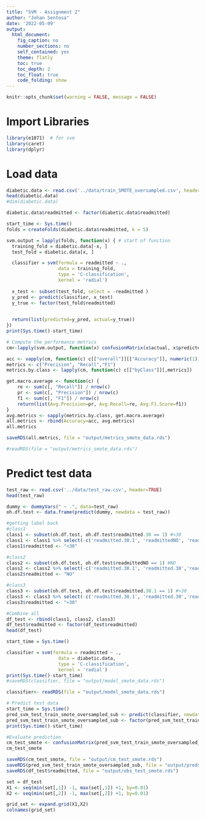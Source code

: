```yaml
---
title: "SVM - Assignment 2"
author: "Johan Sentosa"
date: '2022-05-09'
output:
  html_document:
    fig_caption: no
    number_sections: no
    self_contained: yes
    theme: flatly
    toc: true
    toc_depth: 2
    toc_float: true
    code_folding: show
---
```


```r
knitr::opts_chunk$set(warning = FALSE, message = FALSE) 
```

# Import Libraries
```r
library(e1071)  # for svm
library(caret)
library(dplyr) 
```



# Load data
```r
diabetic.data <- read.csv('../data/train_SMOTE_oversampled.csv', header=TRUE)
head(diabetic.data)
#dim(diabetic.data)

```

```r

diabetic.data$readmitted <- factor(diabetic.data$readmitted)

```



```r

start_time <- Sys.time()
folds = createFolds(diabetic.data$readmitted, k = 5)

svm.output = lapply(folds, function(x) { # start of function
  training_fold = diabetic.data[-x, ]
  test_fold = diabetic.data[x, ]

  classifier = svm(formula = readmitted ~ .,
                   data = training_fold,
                   type = 'C-classification',
                   kernel = 'radial')
  
  x_test <- subset(test_fold, select = -readmitted )
  y_pred <- predict(classifier, x_test)
  y_true <- factor(test_fold$readmitted)

  
  return(list(predicted=y_pred, actual=y_true))
})
print(Sys.time()-start_time)

```

```r
# Compute the performance metrics
cm<-lapply(svm.output, function(x) confusionMatrix(x$actual, x$predicted))

acc <- vapply(cm, function(c) c[["overall"]][["Accuracy"]], numeric(1))
metrics <- c("Precision", "Recall","F1")
metrics.by.class <- lapply(cm, function(c) c[["byClass"]][,metrics])

get.macro.average <- function(c) {
    re <- sum(c[, "Recall"]) / nrow(c)
    pr <- sum(c[, "Precision"]) / nrow(c)
    f1 <- sum(c[, "F1"]) / nrow(c)
    return(list(Avg.Precision=pr, Avg.Recall=re, Avg.F1.Score=f1))
}
avg.metrics <- sapply(metrics.by.class, get.macro.average)
all.metrics <- rbind(Accuracy=acc, avg.metrics)
all.metrics

```

```r
saveRDS(all.metrics, file = "output/metrics_smote_data.rds")

#readRDS(file = "output/metrics_smote_data.rds")

```


# Predict test data
```r
test_raw <- read.csv('../data/test_raw.csv', header=TRUE)
head(test_raw)
```


```r
dummy <- dummyVars(" ~ .", data=test_raw)
oh.df.test <- data.frame(predict(dummy, newdata = test_raw))

#getting label back
#class1
class1 <- subset(oh.df.test, oh.df.test$readmitted.30 == 1) #<30 
class1 <- class1 %>% select(-c('readmitted.30.1', 'readmittedNO', 'readmitted.30'))
class1$readmitted <- "<30"

#class2
class2 <- subset(oh.df.test, oh.df.test$readmittedNO == 1) #NO
class2 <- class2 %>% select(-c('readmitted.30.1', 'readmitted.30','readmittedNO'))
class2$readmitted <- "NO"

#class3
class3 <- subset(oh.df.test, oh.df.test$readmitted.30.1 == 1) #>30
class3 <- class3 %>% select(-c('readmitted.30.1', 'readmitted.30','readmittedNO'))
class3$readmitted <- ">30"

#Combine all
df_test <- rbind(class1, class2, class3)
df_test$readmitted <- factor(df_test$readmitted)
head(df_test)
```



```r
start_time = Sys.time()

classifier = svm(formula = readmitted ~ .,
                   data = diabetic.data,
                   type = 'C-classification',
                   kernel = 'radial')
print(Sys.time()-start_time)
#saveRDS(classifier, file = "output/model_smote_data.rds")

```
```r
classifier<- readRDS(file = "output/model_smote_data.rds")
```



```r
# Predict test data
start_time = Sys.time()
pred_svm_test_train_smote_oversampled_sub <- predict(classifier, newdata = df_test)
pred_svm_test_train_smote_oversampled_sub <- factor(pred_svm_test_train_smote_oversampled_sub, order = TRUE, levels = c("NO", ">30", "<30"))
print(Sys.time()-start_time)

#Evaluate prediction 
cm_test_smote <- confusionMatrix(pred_svm_test_train_smote_oversampled_sub, df_test$readmitted)
cm_test_smote


```

```r
saveRDS(cm_test_smote, file = "output/cm_test_smote.rds")
saveRDS(pred_svm_test_train_smote_oversampled_sub, file = "output/preds_test_smote.rds")
saveRDS(df_test$readmitted, file = "output/obs_test_smote.rds")
```

```r
set = df_test
X1 <- seq(min(set[,1]) -1, max(set[,1]) +1, by=0.01)
X2 <- seq(min(set[,2]) -1, max(set[,2]) +1, by=0.01)

grid_set <- expand.grid(X1,X2)
colnames(grid_set)
```

